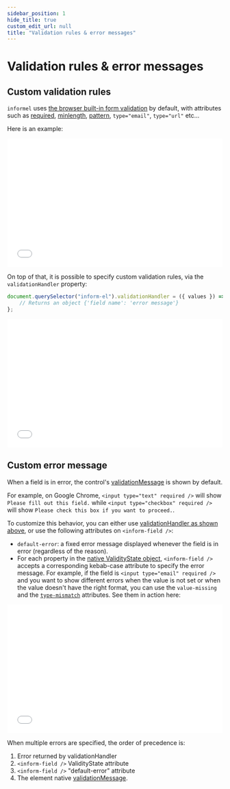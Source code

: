 ```yaml
---
sidebar_position: 1
hide_title: true
custom_edit_url: null
title: "Validation rules & error messages"
---
```


# Validation rules & error messages

## Custom validation rules

`informel` uses [the browser built-in form validation](https://developer.mozilla.org/en-US/docs/Learn/Forms/Form_validation#using_built-in_form_validation) by default, with attributes such as [required](https://developer.mozilla.org/en-US/docs/Web/HTML/Attributes/required), [minlength](https://developer.mozilla.org/en-US/docs/Web/HTML/Attributes/minlength), [pattern](https://developer.mozilla.org/en-US/docs/Web/HTML/Attributes/pattern), `type="email"`, `type="url"` etc...

Here is an example:

<iframe width="100%" height="300" src="//jsfiddle.net/juliendelort/w78zmyrs/24/embedded/result,html" allowfullscreen="allowfullscreen" allowpaymentrequest frameborder="0"></iframe>

On top of that, it is possible to specify custom validation rules, via the `validationHandler` property:

```javascript
document.querySelector("inform-el").validationHandler = ({ values }) => {
    // Returns an object {'field name': 'error message'}
};
```

<iframe width="100%" height="300" src="//jsfiddle.net/juliendelort/cs9uqpt3/8/embedded/result,html,js" allowfullscreen="allowfullscreen" allowpaymentrequest frameborder="0"></iframe>

## Custom error message

When a field is in error, the control's [validationMessage](https://developer.mozilla.org/en-US/docs/Web/API/HTMLObjectElement/validationMessage) is shown by default.

For example, on Google Chrome, `<input type="text" required />` will show `Please fill out this field.` while `<input type="checkbox" required />` will show `Please check this box if you want to proceed.`.

To customize this behavior, you can either use [validationHandler as shown above](validation-rules#custom-validation-rules), or use the following attributes on `<inform-field />`:

-   `default-error`: a fixed error message displayed whenever the field is in error (regardless of the reason).
-   For each property in the [native ValidityState object](https://developer.mozilla.org/en-US/docs/Web/API/ValidityState), `<inform-field />` accepts a corresponding kebab-case attribute to specify the error message.
    For example, if the field is `<input type="email" required />` and you want to show different errors when the value is not set or when the value doesn't have the right format,
    you can use the `value-missing` and the [`type-mismatch`](https://developer.mozilla.org/en-US/docs/Web/API/ValidityState/typeMismatch) attributes. See them in action here:

<iframe width="100%" height="300" src="//jsfiddle.net/juliendelort/zngptexb/6/embedded/html,result/" allowfullscreen="allowfullscreen" allowpaymentrequest frameborder="0"></iframe>

When multiple errors are specified, the order of precedence is:

1. Error returned by validationHandler
2. `<inform-field />` ValidityState attribute
3. `<inform-field />` "default-error" attribute
4. The element native [validationMessage](https://developer.mozilla.org/en-US/docs/Web/API/HTMLObjectElement/validationMessage).
